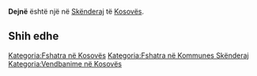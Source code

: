 {{Fshat në 
 | Emri                = Dejnë
 | EmriAlt                = 
 | NAME_SHORT_FORM=      
 | NAME_GENERIC=      
 | NAME_SORT_NAME_RO=      DEJNE
 | FULL_NAME_RO = Dejnë
 | FULL_NAME_ND_RO=Dejne
 | SORT_NAME_RG=DEJNE
 | FULL_NAME_RG=Dejnë
 | FULL_NAME_ND_RG=Dejne
 | SRP_NAME_SHORT_FORM=      
 | SRP_NAME_GENERIC=      
 | SRP_NAME_SORT_NAME_RO=      
 | SRP_FULL_NAME_RO = 
 | SRP_FULL_NAME_ND_RO=
 | SRP_SORT_NAME_RG=
 | SRP_FULL_NAME_RG=
 | SRP_FULL_NAME_ND_RG=
 | Emri (Rasa dhanore) = 
 | Figura              = 
 | Shteti              = Kosovo
 | Komuna              = Skënderaj
 | Kodi postar         = 
 | Sipërfaqja          = 

 | Popullsia           = 

 | Regj. i popullsisë  = 
 | Dend. e popullsisë  = 
 | Faqja zyrtare       = 
 <!--- Koordinatat ----> 
 | Gjerësia            = 42.4275
 | Gjatësia            = 20.535556
 | Lartësia            = 
}}
'''Dejnë''' është një [[]] në [[Skënderaj]] të [[Kosovës]].

<!-- == Gjeografia == -->
<!-- == Historia == -->
<!-- == Demografia == -->
== Shih edhe ==
{{Komuna Skënderaj}}
{{Kosovo-Administrata-Cung}}

[[Kategoria:Fshatra në Kosovës]]
[[Kategoria:Fshatra në Kommunes Skënderaj]]
[[Kategoria:Vendbanime në Kosovës]]